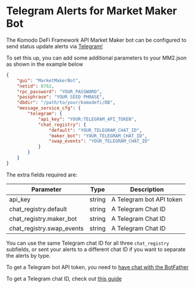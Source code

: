 
# Telegram Alerts for Market Maker Bot

The Komodo DeFi Framework API Market Maker bot can be configured to send status update alerts via [Telegram!](https://telegram.org/)

To set this up, you can add some additional parameters to your MM2.json as shown in the example below

```json
{
	"gui": "MarketMakerBot",
	"netid": 8762,
	"rpc_password": "YOUR_PASSWORD",
	"passphrase": "YOUR SEED PHRASE",
	"dbdir": "/path/to/your/komodefi/DB",
	"message_service_cfg": {
		"telegram": {
			"api_key": "YOUR:TELEGRAM_API_TOKEN",
			"chat_registry": {
				"default": "YOUR_TELEGRAM_CHAT_ID",
				"maker_bot": "YOUR_TELEGRAM_CHAT_ID",
				"swap_events": "YOUR_TELEGRAM_CHAT_ID"
			}
		}
	}
}
```

The extra fields required are:

| Parameter                   | Type   | Description              |
| --------------------------- | ------ | ------------------------ |
| api\_key                    | string | A Telegram bot API token |
| chat\_registry.default      | string | A Telegram Chat ID       |
| chat\_registry.maker\_bot   | string | A Telegram Chat ID       |
| chat\_registry.swap\_events | string | A Telegram Chat ID       |

You can use the same Telegram chat ID for all three `chat_registry` subfields, or sent your alerts to a different chat ID if you want to separate the alerts by type.

To get a Telegram bot API token, you need to [have chat with the BotFather](https://sean-bradley.medium.com/get-telegram-chat-id-80b575520659)

To get a Telegram chat ID, check out [this guide](https://sean-bradley.medium.com/get-telegram-chat-id-80b575520659)
